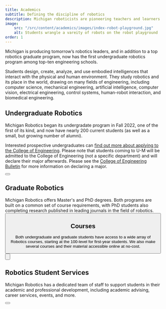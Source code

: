 ```yaml
---
title: Academics
subtitle: Defining the discipline of robotics
description: Michigan roboticists are pioneering teachers and learners who are defining the discipline to meet the emerging needs of society and make robotics an inclusive field for aspiring experts. 
image:
    src: "/src/content/academics/images/index-robot-playground.jpg"
    alt: Students wrangle a vareity of robots on the robot playground
order: 1
---
```


Michigan is producing tomorrow’s robotics leaders, and in addition to a top robotics graduate program, now has the first undergraduate robotics program among top-ten engineering schools.

Students design, create, analyze, and use embodied intelligences that interact with the physical and human environment. They study robotics and its place in the world, drawing on many fields of engineering, including computer science, mechanical engineering, artificial intelligence, computer vision, electrical engineering, control systems, human-robot interaction, and biomedical engineering.

<div class="grid grid-cols-1 md:grid-cols-2 gap-8 mb-8">
  <div>

## Undergraduate Robotics

Michigan Robotics began its undergradate program in Fall 2022, one of the first of its kind, and now have nearly 200 current students (as well as a small, but growing number of alumni).

<VideoCenter url="https://youtu.be/jZ0U339ewKo" />

Interested prospective undergraduates can [find out more about applying to the College of Engineering](https://www.engin.umich.edu/admissions-aid/undergraduate/). Please note that students coming to U-M will be admitted to the College of Engineering (not a specific department) and will declare their major afterwards. Please see the [College of Engineering Bulletin](https://bulletin.engin.umich.edu/ug-ed/degrees/) for more information on declaring a major.

<Button href="/academics/undergraduate" text="Explore undergraduate program" />
  </div>

  <div>

## Graduate Robotics    

Michigan Robotics offers Master's and PhD degrees. Both programs are built on a common set of course requirements, with PhD students also completing research published in leading journals in the field of robotics.
<VideoCenter url="https://youtu.be/0iuTI2xilDQ" />
<Button href="/academics/graduate" text="Explore graduate program" />

## Courses
  
Both undergraduate and graduate students have access to a wide array of Robotics courses, starting at the 100-level for first-year students. We also make several courses and their material accessible online at no-cost.
<Button href="/academics/courses" text="View robotics courses" />
  </div>
</div>

## Robotics Student Services

Michigan Robotics has a dedicated team of staff to support students in their academic and professional development, including academic advising, career services, events, and more.

<Button href="/academics/student-services" text="View student services" />